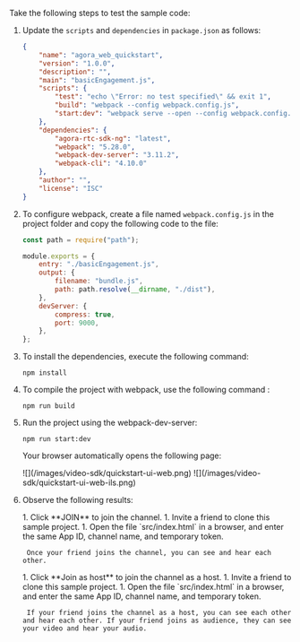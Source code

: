 <PlatformWrapper platform = "web">

Take the following steps to test the sample code:

1. Update the `scripts` and `dependencies` in `package.json` as follows:

    ```json
    {
        "name": "agora_web_quickstart",
        "version": "1.0.0",
        "description": "",
        "main": "basicEngagement.js",
        "scripts": {
            "test": "echo \"Error: no test specified\" && exit 1",
            "build": "webpack --config webpack.config.js",
            "start:dev": "webpack serve --open --config webpack.config.js"
        },
        "dependencies": {
            "agora-rtc-sdk-ng": "latest",
            "webpack": "5.28.0",
            "webpack-dev-server": "3.11.2",
            "webpack-cli": "4.10.0"
        },
        "author": "",
        "license": "ISC"
    }
    ```

1. To configure webpack, create a file named `webpack.config.js` in the project folder and copy the following code to the file:

    ```js
    const path = require("path");

    module.exports = {
        entry: "./basicEngagement.js",
        output: {
            filename: "bundle.js",
            path: path.resolve(__dirname, "./dist"),
        },
        devServer: {
            compress: true,
            port: 9000,
        },
    };
    ```

1. To install the dependencies, execute the following command:

    ```shell
    npm install
    ```

1. To compile the project with webpack, use the following command :
    
    ```shell
    npm run build
    ```

1. Run the project using the webpack-dev-server:

    ```shell
    npm run start:dev
    ```

    Your browser automatically opens the following page:

    <ProductWrapper product='video-calling'>
    ![](/images/video-sdk/quickstart-ui-web.png)
    </ProductWrapper>
    <ProductWrapper product='interactive-live-streaming, broadcast-streaming'>
    ![](/images/video-sdk/quickstart-ui-web-ils.png)
    </ProductWrapper>

1. Observe the following results:

    <ProductWrapper product='video-calling'>
    1. Click **JOIN** to join the channel. 
    1. Invite a friend to clone this sample project. 
    1. Open the file `src/index.html` in a browser, and enter the same App ID, channel name, and temporary token. 
    
        Once your friend joins the channel, you can see and hear each other.
    </ProductWrapper>

    <ProductWrapper product='interactive-live-streaming, broadcast-streaming'>
    1. Click **Join as host** to join the channel as a host. 
    1. Invite a friend to clone this sample project. 
    1. Open the file `src/index.html` in a browser, and enter the same App ID, channel name, and temporary token. 
        
        If your friend joins the channel as a host, you can see each other and hear each other. If your friend joins as audience, they can see your video and hear your audio.
    </ProductWrapper>

</PlatformWrapper>